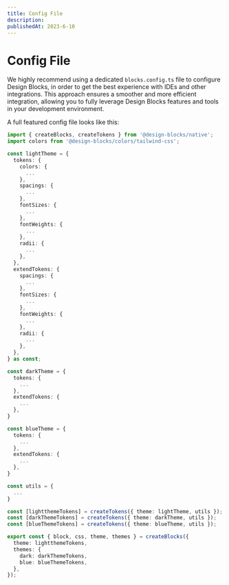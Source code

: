 ```yaml
---
title: Config File
description:
publishedAt: 2023-6-10
---
```


# Config File

We highly recommend using a dedicated `blocks.config.ts` file to configure Design Blocks, in order to get the best experience with IDEs and other integrations. This approach ensures a smoother and more efficient integration, allowing you to fully leverage Design Blocks features and tools in your development environment.

A full featured config file looks like this:

```ts
import { createBlocks, createTokens } from '@design-blocks/native';
import colors from '@design-blocks/colors/tailwind-css';

const lightTheme = {
  tokens: {
    colors: {
      ...
    },
    spacings: {
      ...
    },
    fontSizes: {
      ...
    },
    fontWeights: {
      ...
    },
    radii: {
      ...
    },
  },
  extendTokens: {
    spacings: {
      ...
    },
    fontSizes: {
      ...
    },
    fontWeights: {
      ...
    },
    radii: {
      ...
    },
  },
} as const;

const darkTheme = {
  tokens: {
    ...
  },
  extendTokens: {
    ...
  },
}

const blueTheme = {
  tokens: {
    ...
  },
  extendTokens: {
    ...
  },
}

const utils = {
  ...
}

const [lightthemeTokens] = createTokens({ theme: lightTheme, utils });
const [darkThemeTokens] = createTokens({ theme: darkTheme, utils });
const [blueThemeTokens] = createTokens({ theme: blueTheme, utils });

export const { block, css, theme, themes } = createBlocks({
  theme: lightthemeTokens,
  themes: {
    dark: darkThemeTokens,
    blue: blueThemeTokens,
  },
});
```
